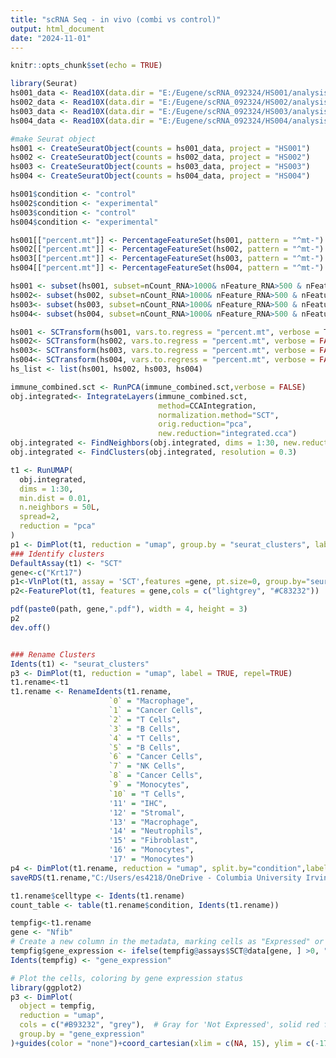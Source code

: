 ---
title: "scRNA Seq - in vivo (combi vs control)"
output: html_document
date: "2024-11-01"
---

```{r setup, include=FALSE}
knitr::opts_chunk$set(echo = TRUE)
```

```{r Environment Setup}
library(Seurat)
hs001_data <- Read10X(data.dir = "E:/Eugene/scRNA_092324/HS001/analysis/240814_HEE_SUNGSOO_2_MOUSE_10X-HS001-cellranger-count-default/HS001_cellranger_count_outs/filtered_feature_bc_matrix")
hs002_data <- Read10X(data.dir = "E:/Eugene/scRNA_092324/HS002/analysis/240814_HEE_SUNGSOO_2_MOUSE_10X-HS002-cellranger-count-default/HS002_cellranger_count_outs/filtered_feature_bc_matrix")
hs003_data <- Read10X(data.dir = "E:/Eugene/scRNA_092324/HS003/analysis/240726_HEE_SUNGSOO_2_MOUSE_10X-HS003-cellranger-count-default/HS003_cellranger_count_outs/filtered_feature_bc_matrix")
hs004_data <- Read10X(data.dir = "E:/Eugene/scRNA_092324/HS004/analysis/240726_HEE_SUNGSOO_2_MOUSE_10X-HS004-cellranger-count-default/HS004_cellranger_count_outs/filtered_feature_bc_matrix")

#make Seurat object 
hs001 <- CreateSeuratObject(counts = hs001_data, project = "HS001")
hs002 <- CreateSeuratObject(counts = hs002_data, project = "HS002")
hs003 <- CreateSeuratObject(counts = hs003_data, project = "HS003")
hs004 <- CreateSeuratObject(counts = hs004_data, project = "HS004")

hs001$condition <- "control"
hs002$condition <- "experimental"
hs003$condition <- "control"
hs004$condition <- "experimental"

hs001[["percent.mt"]] <- PercentageFeatureSet(hs001, pattern = "^mt-")
hs002[["percent.mt"]] <- PercentageFeatureSet(hs002, pattern = "^mt-")
hs003[["percent.mt"]] <- PercentageFeatureSet(hs003, pattern = "^mt-")
hs004[["percent.mt"]] <- PercentageFeatureSet(hs004, pattern = "^mt-")

hs001 <- subset(hs001, subset=nCount_RNA>1000& nFeature_RNA>500 & nFeature_RNA<4000 &percent.mt<10)
hs002<- subset(hs002, subset=nCount_RNA>1000& nFeature_RNA>500 & nFeature_RNA<4000 &percent.mt<10)
hs003<- subset(hs003, subset=nCount_RNA>1000& nFeature_RNA>500 & nFeature_RNA<4000 &percent.mt<10)
hs004<- subset(hs004, subset=nCount_RNA>1000& nFeature_RNA>500 & nFeature_RNA<4000 &percent.mt<10)
```

``` {r Subset & Normalize}
hs001 <- SCTransform(hs001, vars.to.regress = "percent.mt", verbose = T)
hs002<- SCTransform(hs002, vars.to.regress = "percent.mt", verbose = FALSE)
hs003<- SCTransform(hs003, vars.to.regress = "percent.mt", verbose = FALSE)
hs004<- SCTransform(hs004, vars.to.regress = "percent.mt", verbose = FALSE)
hs_list <- list(hs001, hs002, hs003, hs004)
```

```{r Integrate, Findneighbors/Findclusters}
immune_combined.sct <- RunPCA(immune_combined.sct,verbose = FALSE)
obj.integrated<- IntegrateLayers(immune_combined.sct, 
                                 method=CCAIntegration,
                                 normalization.method="SCT", 
                                 orig.reduction="pca",
                                 new.reduction="integrated.cca")
obj.integrated <- FindNeighbors(obj.integrated, dims = 1:30, new.reduction="integrated.cca")
obj.integrated <- FindClusters(obj.integrated, resolution = 0.3)
```

```{r Identifying markers}
t1 <- RunUMAP(
  obj.integrated,
  dims = 1:30,
  min.dist = 0.01,
  n.neighbors = 50L,
  spread=2,
  reduction = "pca"
)
p1 <- DimPlot(t1, reduction = "umap", group.by = "seurat_clusters", label=TRUE) 
### Identify clusters
DefaultAssay(t1) <- "SCT"
gene<-c("Krt17")
p1<-VlnPlot(t1, assay = 'SCT',features =gene, pt.size=0, group.by="seurat_clusters")
p2<-FeaturePlot(t1, features = gene,cols = c("lightgrey", "#C83232"))

pdf(paste0(path, gene,".pdf"), width = 4, height = 3)
p2
dev.off()


### Rename Clusters
Idents(t1) <- "seurat_clusters"
p3 <- DimPlot(t1, reduction = "umap", label = TRUE, repel=TRUE)
t1.rename<-t1
t1.rename <- RenameIdents(t1.rename, 
                      `0` = "Macrophage", 
                      `1` = "Cancer Cells", 
                      `2` = "T Cells", 
                      `3` = "B Cells",
                      `4` = "T Cells", 
                      `5` = "B Cells", 
                      `6` = "Cancer Cells",
                      `7` = "NK Cells", 
                      `8` = "Cancer Cells", 
                      `9` = "Monocytes", 
                      `10` = "T Cells",
                      '11' = "IHC",
                      '12' = "Stromal",
                      '13' = "Macrophage",
                      '14' = "Neutrophils",
                      '15' = "Fibroblast",
                      '16' = "Monocytes",
                      '17' = "Monocytes")
p4 <- DimPlot(t1.rename, reduction = "umap", split.by="condition",label = TRUE, repel=TRUE)
saveRDS(t1.rename,"C:/Users/es4218/OneDrive - Columbia University Irving Medical Center/1-5. CDK4i+CDK7i bresat cancer/scRNA-seq/Script/Saves 10042024/seurat_labeled.rds")
```

```{r Counts}
t1.rename$celltype <- Idents(t1.rename)
count_table <- table(t1.rename$condition, Idents(t1.rename))
```

```{r Figures}
tempfig<-t1.rename
gene <- "Nfib"
# Create a new column in the metadata, marking cells as "Expressed" or "Not Expressed"
tempfig$gene_expression <- ifelse(tempfig@assays$SCT@data[gene, ] >0, "E", "Not")
Idents(tempfig) <- "gene_expression"

# Plot the cells, coloring by gene expression status
library(ggplot2)
p3 <- DimPlot(
  object = tempfig,
  reduction = "umap",
  cols = c("#B93232", "grey"),  # Gray for 'Not Expressed', solid red for 'Expressed'
  group.by = "gene_expression"
)+guides(color = "none")+coord_cartesian(xlim = c(NA, 15), ylim = c(-17.5, NA))
```
